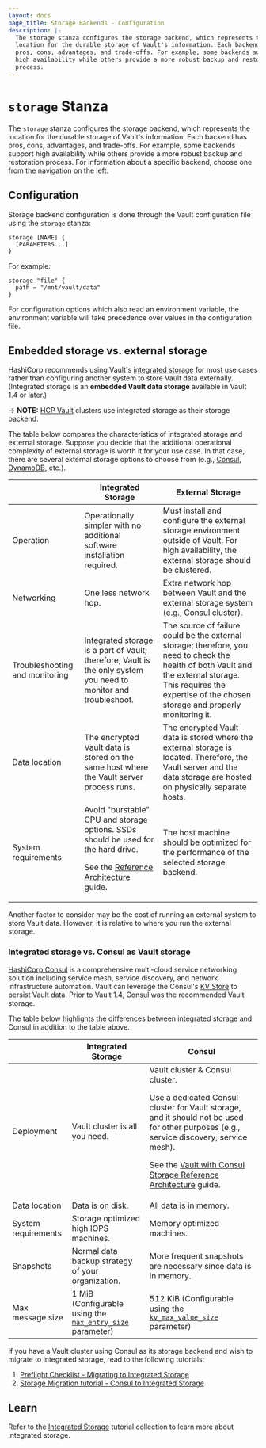 ```yaml
---
layout: docs
page_title: Storage Backends - Configuration
description: |-
  The storage stanza configures the storage backend, which represents the
  location for the durable storage of Vault's information. Each backend has
  pros, cons, advantages, and trade-offs. For example, some backends support
  high availability while others provide a more robust backup and restoration
  process.
---
```


# `storage` Stanza

The `storage` stanza configures the storage backend, which represents the
location for the durable storage of Vault's information. Each backend has pros,
cons, advantages, and trade-offs. For example, some backends support high
availability while others provide a more robust backup and restoration process.
For information about a specific backend, choose one from the navigation on the
left.

## Configuration

Storage backend configuration is done through the Vault configuration file using
the `storage` stanza:

```hcl
storage [NAME] {
  [PARAMETERS...]
}
```

For example:

```hcl
storage "file" {
  path = "/mnt/vault/data"
}
```

For configuration options which also read an environment variable, the
environment variable will take precedence over values in the configuration
file.

## Embedded storage vs. external storage

HashiCorp recommends using Vault's [integrated
storage](/docs/configuration/storage/raft) for most use cases rather than
configuring another system to store Vault data externally. (Integrated storage is
an **embedded Vault data storage** available in Vault 1.4 or later.)

-> **NOTE:** [HCP Vault](https://cloud.hashicorp.com/products/vault) clusters
use integrated storage as their storage backend.

The table below compares the characteristics of integrated storage and external
storage. Suppose you decide that the additional operational complexity of external storage is worth it for your use case. In that case, there are several external storage options to choose from (e.g., [Consul](/docs/configuration/storage/consul), [DynamoDB](/docs/configuration/storage/dynamodb), etc.).

|                                | Integrated Storage                                                                                                                                                                                       | External Storage                                                                                                                                                                                                   |
| ------------------------------ | -------------------------------------------------------------------------------------------------------------------------------------------------------------------------------------------------------- | ------------------------------------------------------------------------------------------------------------------------------------------------------------------------------------------------------------------ |
| Operation                      | Operationally simpler with no additional software installation required.                                                                                                                                 | Must install and configure the external storage environment outside of Vault. For high availability, the external storage should be clustered.                                                                     |
| Networking                     | One less network hop.                                                                                                                                                                                    | Extra network hop between Vault and the external storage system (e.g., Consul cluster).                                                                                                                            |
| Troubleshooting and monitoring | Integrated storage is a part of Vault; therefore, Vault is the only system you need to monitor and troubleshoot.                                                                                         | The source of failure could be the external storage; therefore, you need to check the health of both Vault and the external storage. This requires the expertise of the chosen storage and properly monitoring it. |
| Data location                  | The encrypted Vault data is stored on the same host where the Vault server process runs.                                                                                                                 | The encrypted Vault data is stored where the external storage is located. Therefore, the Vault server and the data storage are hosted on physically separate hosts.                                                |
| System requirements            | Avoid "burstable" CPU and storage options. SSDs should be used for the hard drive. <p />See the [Reference Architecture](https://learn.hashicorp.com/tutorials/vault/raft-reference-architecture) guide. | The host machine should be optimized for the performance of the selected storage backend.                                                                                                                          |

Another factor to consider may be the cost of running an external system to
store Vault data. However, it is relative to where you run the external storage.

### Integrated storage vs. Consul as Vault storage

[HashiCorp Consul](https://www.consul.io/docs/intro) is a comprehensive
multi-cloud service networking solution including service mesh, service
discovery, and network infrastructure automation. Vault can leverage the
Consul's [KV Store](https://www.consul.io/api-docs/kv) to persist Vault data.
Prior to Vault 1.4, Consul was the recommended Vault storage.

The table below highlights the differences between integrated storage and Consul
in addition to the table above.

|                     | Integrated Storage                                                                                           | Consul                                                                                                                                                                                                                                                                                                                                           |
| ------------------- | ------------------------------------------------------------------------------------------------------------ | ------------------------------------------------------------------------------------------------------------------------------------------------------------------------------------------------------------------------------------------------------------------------------------------------------------------------------------------------ |
| Deployment          | Vault cluster is all you need.                                                                               | Vault cluster & Consul cluster. <p />Use a dedicated Consul cluster for Vault storage, and it should not be used for other purposes (e.g., service discovery, service mesh). <p />See the [Vault with Consul Storage Reference Architecture](https://learn.hashicorp.com/tutorials/vault/reference-architecture#recommended-architecture) guide. |
| Data location       | Data is on disk.                                                                                             | All data is in memory.                                                                                                                                                                                                                                                                                                                           |
| System requirements | Storage optimized high IOPS machines.                                                                        | Memory optimized machines.                                                                                                                                                                                                                                                                                                                       |
| Snapshots           | Normal data backup strategy of your organization.                                                            | More frequent snapshots are necessary since data is in memory.                                                                                                                                                                                                                                                                                   |
| Max message size    | 1 MiB (Configurable using the [`max_entry_size`](/docs/configuration/storage/raft#max_entry_size) parameter) | 512 KiB (Configurable using the [`kv_max_value_size`](https://www.consul.io/docs/agent/options#kv_max_value_size) parameter)                                                                                                                                                                                                                     |

If you have a Vault cluster using Consul as its storage backend and wish to
migrate to integrated storage, read to the following tutorials:

1. [Preflight Checklist - Migrating to Integrated
   Storage](https://learn.hashicorp.com/tutorials/vault/storage-migration-checklist)
1. [Storage Migration tutorial - Consul to Integrated
   Storage](https://learn.hashicorp.com/tutorials/vault/raft-migration)

## Learn

Refer to the [Integrated
Storage](https://learn.hashicorp.com/collections/vault/raft) tutorial collection
to learn more about integrated storage.
